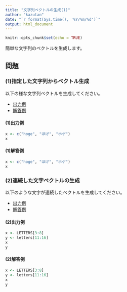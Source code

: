 ```yaml
---
title: "文字列ベクトルの生成(1)"
author: "kazutan"
date: "`r format(Sys.time(), '%Y/%m/%d')`"
output: html_document
---
```


```r
knitr::opts_chunk$set(echo = TRUE)
```

簡単な文字列のベクトルを生成します。

## 問題
### (1)指定した文字列からベクトル生成 {.tab-content}
以下の様な文字列ベクトルを生成してください。

<ul class="nav nav-tabs">
  <li class="active">
  <a href="#tab1" data-toggle="tab">出力例</a>
  </li>
  <li role="presentation">
  <a href="#tab1a" data-toggle="tab">解答例</a>
  </li>
</ul>

#### (1)出力例 {#tab1 .tab-pane .active}

```r
x <- c("hoge", "ほげ", "ホゲ")
x
```

#### (1)解答例 {#tab1a .tab-pane}

```r
x <- c("hoge", "ほげ", "ホゲ")
x
```



### (2)連続した文字ベクトルの生成 {.tab-content}
以下のような文字が連続したベクトルを生成してください。

<ul class="nav nav-tabs">
  <li class="active">
  <a href="#tab2" data-toggle="tab">出力例</a>
  </li>
  <li role="presentation">
  <a href="#tab2a" data-toggle="tab">解答例</a>
  </li>
</ul>

#### (2)出力例 {#tab2 .tab-pane .active}

```r
x <- LETTERS[3:8]
y <- letters[11:16]
x
y
```

#### (2)解答例 {#tab2a .tab-pane}

```r
x <- LETTERS[3:8]
y <- letters[11:16]
x
y
```


